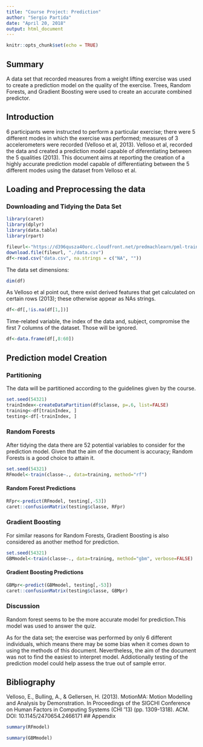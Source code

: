 ```yaml
---
title: "Course Project: Prediction"
author: "Sergio Partida"
date: "April 20, 2018"
output: html_document
---
```


```r
knitr::opts_chunk$set(echo = TRUE)
```
## Summary
A data set that recorded measures from a weight lifting exercise was used to create a prediction model on the quality of the exercise. Trees, Random Forests, and Gradient Boosting were used to create an accurate combined predictor. 

## Introduction

6 participants were instructed to perform a particular exercise; there were 5 different modes in which the exercise was performed; measures of 3 accelerometers were recorded (Velloso et al, 2013). Velloso et al, recorded the data and created a prediction model capable of diferentiating between the 5 qualities (2013). This document aims at reporting the creation of a highly accurate prediction model capable of differentiating between the 5 different modes using the dataset from Velloso et al.

## Loading and Preprocessing the data


### Downloading and Tidying the Data Set
```r
library(caret)
library(dplyr)
library(data.table)
library(rpart)
```


```r
fileurl<-"https://d396qusza40orc.cloudfront.net/predmachlearn/pml-training.csv"
download.file(fileurl, "./data.csv")
df<-read.csv("data.csv", na.strings = c("NA", ""))
```
The data set dimensions:
```r
dim(df)
```
As Velloso et al point out, there exist derived features that get calculated on certain rows (2013); these otherwise appear as NAs strings. 

```r
df<-df[,!is.na(df[1,])]
```

Time-related variable, the index of the data and, subject, compromise the first 7 columns of the dataset. Those will be ignored.
```r
df<-data.frame(df[,8:60])
```
## Prediction model Creation

### Partitioning

The data will be partitioned according to the guidelines given by the course.


```r
set.seed(54321)
trainIndex<-createDataPartition(df$classe, p=.6, list=FALSE)
training<-df[trainIndex, ]
testing<-df[-trainIndex, ]
```

### Random Forests


After tidying the data there are  52 potential variables to consider for the prediction model.
Given that the aim of the document is accuracy; Random Forests is a good choice to attain it. 

```r
set.seed(54321)
RFmodel<-train(classe~., data=training, method="rf")
```

#### Random Forest Predictions
```r
RFpr<-predict(RFmodel, testing[,-53])
caret::confusionMatrix(testing$classe, RFpr)
```


### Gradient Boosting

For similar reasons for Random Forests, Gradient Boosting is also considered as another method for prediction.
```r
set.seed(54321)
GBMmodel<-train(classe~., data=training, method="gbm", verbose=FALSE)
```



#### Gradient Boosting Predictions
```r
GBMpr<-predict(GBMmodel, testing[,-53])
caret::confusionMatrix(testing$classe, GBMpr)
```

### Discussion

Random forest seems to be the more accurate model for prediction.This model was used to answer the quiz.


As for the data set; the exercise was performed by only 6 different individuals, which means there may be some bias when it comes down to using the methods of this document. Nevertheless, the aim of the document was not to find the easiest to interpret model. Addiotionally testing of the prediction model could help assess the true out of sample error.

## Bibliography
Velloso, E., Bulling, A., & Gellersen, H. (2013). MotionMA: Motion Modelling and Analysis by Demonstration. In Proceedings of the SIGCHI Conference on Human Factors in Computing Systems (CHI '13) (pp. 1309-1318). ACM. DOI: 10.1145/2470654.2466171
## Appendix
```r
summary(RFmodel)
```

```r
summary(GBMmodel)
```



